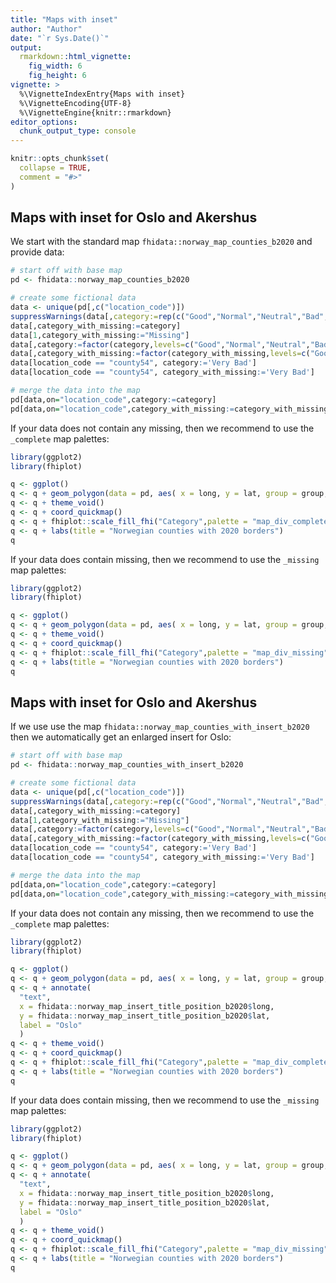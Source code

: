 ```yaml
---
title: "Maps with inset"
author: "Author"
date: "`r Sys.Date()`"
output:
  rmarkdown::html_vignette:
    fig_width: 6
    fig_height: 6
vignette: >
  %\VignetteIndexEntry{Maps with inset}
  %\VignetteEncoding{UTF-8}
  %\VignetteEngine{knitr::rmarkdown}
editor_options: 
  chunk_output_type: console
---
```


```r
knitr::opts_chunk$set(
  collapse = TRUE,
  comment = "#>"
)
```

## Maps with inset for Oslo and Akershus

We start with the standard map `fhidata::norway_map_counties_b2020` and provide data:

```r
# start off with base map
pd <- fhidata::norway_map_counties_b2020

# create some fictional data
data <- unique(pd[,c("location_code")])
suppressWarnings(data[,category:=rep(c("Good","Normal","Neutral","Bad","Very Bad"),each=4)[1:.N]])
data[,category_with_missing:=category]
data[1,category_with_missing:="Missing"]
data[,category:=factor(category,levels=c("Good","Normal","Neutral","Bad","Very Bad"))]
data[,category_with_missing:=factor(category_with_missing,levels=c("Good","Normal","Neutral","Bad","Very Bad","Missing"))]
data[location_code == "county54", category:='Very Bad']
data[location_code == "county54", category_with_missing:='Very Bad']

# merge the data into the map
pd[data,on="location_code",category:=category]
pd[data,on="location_code",category_with_missing:=category_with_missing]
```

If your data does not contain any missing, then we recommend to use the `_complete` map palettes:

```r
library(ggplot2)
library(fhiplot)

q <- ggplot()
q <- q + geom_polygon(data = pd, aes( x = long, y = lat, group = group, fill=category), color="black")
q <- q + theme_void()
q <- q + coord_quickmap()
q <- q + fhiplot::scale_fill_fhi("Category",palette = "map_div_complete", direction = 1, drop=F)
q <- q + labs(title = "Norwegian counties with 2020 borders")
q
```

If your data does contain missing, then we recommend to use the `_missing` map palettes:

```r
library(ggplot2)
library(fhiplot)

q <- ggplot()
q <- q + geom_polygon(data = pd, aes( x = long, y = lat, group = group, fill=category_with_missing), color="black")
q <- q + theme_void()
q <- q + coord_quickmap()
q <- q + fhiplot::scale_fill_fhi("Category",palette = "map_div_missing", direction = 1, drop=F)
q <- q + labs(title = "Norwegian counties with 2020 borders")
q
```

## Maps with inset for Oslo and Akershus

If we use use the map `fhidata::norway_map_counties_with_insert_b2020` then we automatically get an enlarged insert for Oslo:

```r
# start off with base map
pd <- fhidata::norway_map_counties_with_insert_b2020

# create some fictional data
data <- unique(pd[,c("location_code")])
suppressWarnings(data[,category:=rep(c("Good","Normal","Neutral","Bad","Very Bad"),each=4)[1:.N]])
data[,category_with_missing:=category]
data[1,category_with_missing:="Missing"]
data[,category:=factor(category,levels=c("Good","Normal","Neutral","Bad","Very Bad"))]
data[,category_with_missing:=factor(category_with_missing,levels=c("Good","Normal","Neutral","Bad","Very Bad","Missing"))]
data[location_code == "county54", category:='Very Bad']
data[location_code == "county54", category_with_missing:='Very Bad']

# merge the data into the map
pd[data,on="location_code",category:=category]
pd[data,on="location_code",category_with_missing:=category_with_missing]
```

If your data does not contain any missing, then we recommend to use the `_complete` map palettes:

```r
library(ggplot2)
library(fhiplot)

q <- ggplot()
q <- q + geom_polygon(data = pd, aes( x = long, y = lat, group = group, fill=category), color="black")
q <- q + annotate(
  "text", 
  x = fhidata::norway_map_insert_title_position_b2020$long, 
  y = fhidata::norway_map_insert_title_position_b2020$lat,
  label = "Oslo"
  )
q <- q + theme_void()
q <- q + coord_quickmap()
q <- q + fhiplot::scale_fill_fhi("Category",palette = "map_div_complete", direction = 1, drop=F)
q <- q + labs(title = "Norwegian counties with 2020 borders")
q
```

If your data does contain missing, then we recommend to use the `_missing` map palettes:

```r
library(ggplot2)
library(fhiplot)

q <- ggplot()
q <- q + geom_polygon(data = pd, aes( x = long, y = lat, group = group, fill=category_with_missing), color="black")
q <- q + annotate(
  "text", 
  x = fhidata::norway_map_insert_title_position_b2020$long, 
  y = fhidata::norway_map_insert_title_position_b2020$lat,
  label = "Oslo"
  )
q <- q + theme_void()
q <- q + coord_quickmap()
q <- q + fhiplot::scale_fill_fhi("Category",palette = "map_div_missing", direction = 1, drop=F)
q <- q + labs(title = "Norwegian counties with 2020 borders")
q
```
